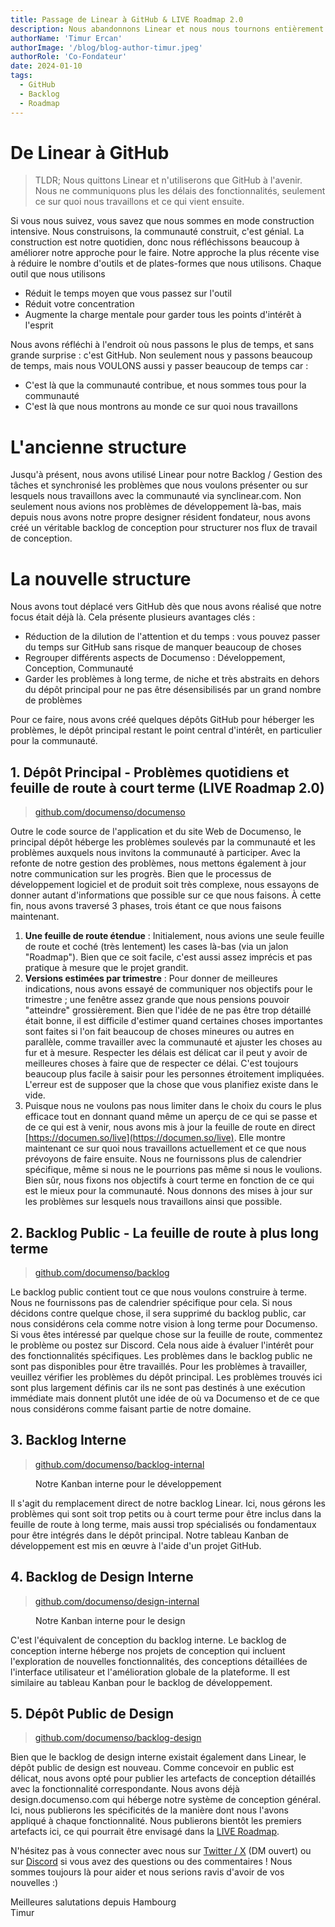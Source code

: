 ```yaml
---
title: Passage de Linear à GitHub & LIVE Roadmap 2.0
description: Nous abandonnons Linear et nous nous tournons entièrement vers GitHub. Voici comment nous procédons.
authorName: 'Timur Ercan'
authorImage: '/blog/blog-author-timur.jpeg'
authorRole: 'Co-Fondateur'
date: 2024-01-10
tags:
  - GitHub
  - Backlog
  - Roadmap
---
```


# De Linear à GitHub

> TLDR; Nous quittons Linear et n'utiliserons que GitHub à l'avenir. Nous ne communiquons plus les délais des fonctionnalités, seulement ce sur quoi nous travaillons et ce qui vient ensuite.

Si vous nous suivez, vous savez que nous sommes en mode construction intensive. Nous construisons, la communauté construit, c'est génial. La construction est notre quotidien, donc nous réfléchissons beaucoup à améliorer notre approche pour le faire.
Notre approche la plus récente vise à réduire le nombre d'outils et de plates-formes que nous utilisons. Chaque outil que nous utilisons

- Réduit le temps moyen que vous passez sur l'outil
- Réduit votre concentration
- Augmente la charge mentale pour garder tous les points d'intérêt à l'esprit

Nous avons réfléchi à l'endroit où nous passons le plus de temps, et sans grande surprise : c'est GitHub. Non seulement nous y passons beaucoup de temps, mais nous VOULONS aussi y passer beaucoup de temps car :

- C'est là que la communauté contribue, et nous sommes tous pour la communauté
- C'est là que nous montrons au monde ce sur quoi nous travaillons

# L'ancienne structure

Jusqu'à présent, nous avons utilisé Linear pour notre Backlog / Gestion des tâches et synchronisé les problèmes que nous voulons présenter ou sur lesquels nous travaillons avec la communauté via synclinear.com. Non seulement nous avions nos problèmes de développement là-bas, mais depuis
nous avons notre propre designer résident fondateur, nous avons créé un véritable backlog de conception pour structurer nos flux de travail de conception.

# La nouvelle structure

Nous avons tout déplacé vers GitHub dès que nous avons réalisé que notre focus était déjà là. Cela présente plusieurs avantages clés :

- Réduction de la dilution de l'attention et du temps : vous pouvez passer du temps sur GitHub sans risque de manquer beaucoup de choses
- Regrouper différents aspects de Documenso : Développement, Conception, Communauté
- Garder les problèmes à long terme, de niche et très abstraits en dehors du dépôt principal pour ne pas être désensibilisés par un grand nombre de problèmes

Pour ce faire, nous avons créé quelques dépôts GitHub pour héberger les problèmes, le dépôt principal restant le point central d'intérêt, en particulier pour la communauté.

## 1. Dépôt Principal - Problèmes quotidiens et feuille de route à court terme (LIVE Roadmap 2.0)

> [github.com/documenso/documenso](https://github.com/documenso/documenso)

Outre le code source de l'application et du site Web de Documenso, le principal dépôt héberge les problèmes soulevés par la communauté et les problèmes auxquels nous invitons la communauté à participer.
Avec la refonte de notre gestion des problèmes, nous mettons également à jour notre communication sur les progrès. Bien que le processus de développement logiciel et de produit soit très complexe,
nous essayons de donner autant d'informations que possible sur ce que nous faisons. À cette fin, nous avons traversé 3 phases, trois étant ce que nous faisons maintenant.

1. **Une feuille de route étendue** : Initialement, nous avions une seule feuille de route et coché (très lentement) les cases là-bas (via un jalon "Roadmap"). Bien que ce soit facile, c'est aussi assez imprécis et pas pratique à mesure que le projet grandit.
2. **Versions estimées par trimestre** : Pour donner de meilleures indications, nous avons essayé de communiquer nos objectifs pour le trimestre ; une fenêtre assez grande que nous pensions pouvoir "atteindre" grossièrement. Bien que l'idée de ne pas être trop détaillé était bonne, il est difficile d'estimer quand certaines choses importantes sont faites si l'on fait beaucoup de choses mineures ou autres en parallèle,
   comme travailler avec la communauté et ajuster les choses au fur et à mesure. Respecter les délais est délicat car il peut y avoir de meilleures choses à faire que de respecter ce délai. C'est toujours beaucoup plus facile à saisir pour les personnes étroitement impliquées. L'erreur est de supposer que la chose que vous planifiez existe dans le vide.
3. Puisque nous ne voulons pas nous limiter dans le choix du cours le plus efficace tout en donnant quand même un aperçu de ce qui se passe et de ce qui est à venir, nous avons mis à jour la feuille de route en direct [https://documen.so/live](https://documen.so/live). Elle montre maintenant ce sur quoi nous travaillons actuellement et ce que nous prévoyons de faire ensuite. Nous ne fournissons plus
   de calendrier spécifique, même si nous ne le pourrions pas même si nous le voulions. Bien sûr, nous fixons nos objectifs à court terme en fonction de ce qui est le mieux pour la communauté. Nous donnons des mises à jour sur les problèmes sur lesquels nous travaillons ainsi que possible.

## 2. Backlog Public - La feuille de route à plus long terme

> [github.com/documenso/backlog](https://github.com/documenso/backlog)

Le backlog public contient tout ce que nous voulons construire à terme. Nous ne fournissons pas de calendrier spécifique pour cela. Si nous décidons contre quelque chose, il sera supprimé du backlog public, car nous considérons cela comme notre vision à long terme pour Documenso. Si vous êtes intéressé par quelque chose sur la feuille de route, commentez le problème ou postez sur Discord. Cela nous aide à évaluer l'intérêt pour des fonctionnalités spécifiques.
Les problèmes dans le backlog public ne sont pas disponibles pour être travaillés. Pour les problèmes à travailler, veuillez vérifier les problèmes du dépôt principal. Les problèmes trouvés ici sont plus largement définis car ils ne sont pas destinés à une exécution immédiate mais donnent plutôt une idée de où va Documenso et de ce que nous considérons comme faisant partie de notre domaine.

## 3. Backlog Interne

> [github.com/documenso/backlog-internal](https://github.com/documenso/backlog-internal)

<figure>
  <MdxNextImage
    src="/blog/gh1.png"
    width="1260"
    height="630"
    alt="GitHub: Tableau de bord de développement"
  />

  <figcaption className="text-center">
    Notre Kanban interne pour le développement
  </figcaption>
</figure>

Il s'agit du remplacement direct de notre backlog Linear. Ici, nous gérons les problèmes qui sont soit trop petits ou à court terme pour être inclus dans la feuille de route à long terme, mais aussi trop spécialisés ou fondamentaux pour être intégrés dans le dépôt principal. Notre tableau Kanban de développement est mis en œuvre à l'aide d'un projet GitHub.

## 4. Backlog de Design Interne

> [github.com/documenso/design-internal](https://github.com/documenso/design-internal)

<figure>
  <MdxNextImage
    src="/blog/gh2.png"
    width="1260"
    height="630"
    alt="GitHub: Tableau de bord de design"
  />

  <figcaption className="text-center">
    Notre Kanban interne pour le design
  </figcaption>
</figure>

C'est l'équivalent de conception du backlog interne. Le backlog de conception interne héberge nos projets de conception qui incluent l'exploration de nouvelles fonctionnalités, des conceptions détaillées de l'interface utilisateur et l'amélioration globale de la plateforme.
Il est similaire au tableau Kanban pour le backlog de développement.

## 5. Dépôt Public de Design

> [github.com/documenso/backlog-design](https://github.com/documenso/design)

Bien que le backlog de design interne existait également dans Linear, le dépôt public de design est nouveau. Comme concevoir en public est délicat, nous avons opté pour publier les artefacts de conception détaillés avec la fonctionnalité correspondante.
Nous avons déjà design.documenso.com qui héberge notre système de conception général. Ici, nous publierons les spécificités de la manière dont nous l'avons appliqué à chaque fonctionnalité. Nous publierons bientôt les premiers artefacts ici, ce qui pourrait être envisagé dans la [LIVE Roadmap](https://documen.so/live).

N'hésitez pas à vous connecter avec nous sur [Twitter / X](https://twitter.com/eltimuro) (DM ouvert) ou sur [Discord](https://documen.so/discord) si vous avez des questions ou des commentaires ! Nous sommes toujours là pour aider et nous serions ravis d'avoir de vos nouvelles :)

Meilleures salutations depuis Hambourg\
Timur
